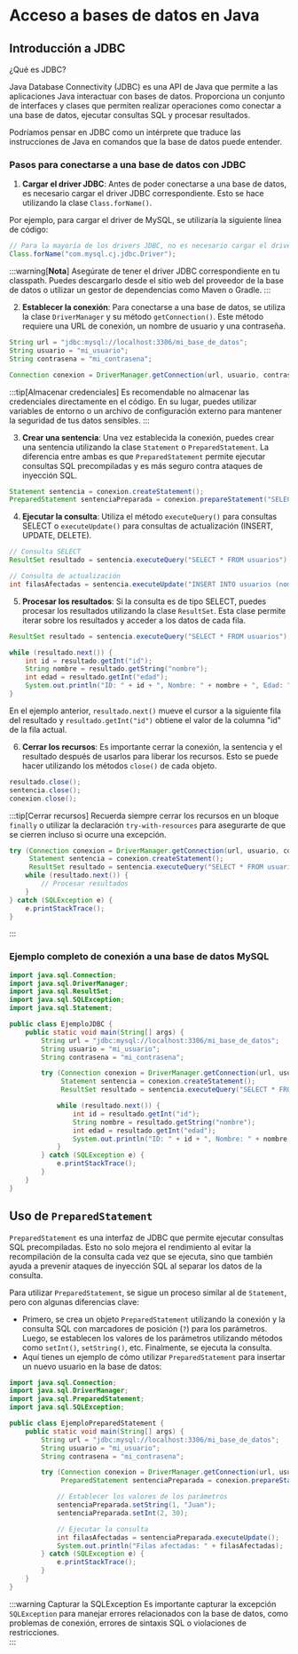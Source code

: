 # Acceso a bases de datos en Java

## Introducción a JDBC

¿Qué es JDBC? 

Java Database Connectivity (JDBC) es una API de Java que permite a las aplicaciones Java interactuar con bases de datos. Proporciona un conjunto de interfaces y clases que permiten realizar operaciones como conectar a una base de datos, ejecutar consultas SQL y procesar resultados.

Podríamos pensar en JDBC como un intérprete que traduce las instrucciones de Java en comandos que la base de datos puede entender.

### Pasos para conectarse a una base de datos con JDBC

1. **Cargar el driver JDBC**: Antes de poder conectarse a una base de datos, es necesario cargar el driver JDBC correspondiente. Esto se hace utilizando la clase `Class.forName()`.

Por ejemplo, para cargar el driver de MySQL, se utilizaría la siguiente línea de código:

```Java
// Para la mayoría de los drivers JDBC, no es necesario cargar el driver explícitamente, pero es una buena práctica hacerlo.
Class.forName("com.mysql.cj.jdbc.Driver");
```

:::warning[**Nota**]
Asegúrate de tener el driver JDBC correspondiente en tu classpath. Puedes descargarlo desde el sitio web del proveedor de la base de datos o utilizar un gestor de dependencias como Maven o Gradle.
:::

2. **Establecer la conexión**: Para conectarse a una base de datos, se utiliza la clase `DriverManager` y su método `getConnection()`. Este método requiere una URL de conexión, un nombre de usuario y una contraseña.

```Java
String url = "jdbc:mysql://localhost:3306/mi_base_de_datos";
String usuario = "mi_usuario";
String contrasena = "mi_contrasena";

Connection conexion = DriverManager.getConnection(url, usuario, contrasena);
```

:::tip[Almacenar credenciales]
Es recomendable no almacenar las credenciales directamente en el código. En su lugar, puedes utilizar variables de entorno o un archivo de configuración externo para mantener la seguridad de tus datos sensibles.
:::

3. **Crear una sentencia**: Una vez establecida la conexión, puedes crear una sentencia utilizando la clase `Statement` o `PreparedStatement`. La diferencia entre ambas es que `PreparedStatement` permite ejecutar consultas SQL precompiladas y es más seguro contra ataques de inyección SQL.

```Java
Statement sentencia = conexion.createStatement();
PreparedStatement sentenciaPreparada = conexion.prepareStatement("SELECT * FROM usuarios WHERE id = ?");
```

4. **Ejecutar la consulta**: Utiliza el método `executeQuery()` para consultas SELECT o `executeUpdate()` para consultas de actualización (INSERT, UPDATE, DELETE).

```Java
// Consulta SELECT
ResultSet resultado = sentencia.executeQuery("SELECT * FROM usuarios");

// Consulta de actualización
int filasAfectadas = sentencia.executeUpdate("INSERT INTO usuarios (nombre, edad) VALUES ('Juan', 30)");
```

5. **Procesar los resultados**: Si la consulta es de tipo SELECT, puedes procesar los resultados utilizando la clase `ResultSet`. Esta clase permite iterar sobre los resultados y acceder a los datos de cada fila.

```Java
ResultSet resultado = sentencia.executeQuery("SELECT * FROM usuarios");

while (resultado.next()) {
    int id = resultado.getInt("id");
    String nombre = resultado.getString("nombre");
    int edad = resultado.getInt("edad");
    System.out.println("ID: " + id + ", Nombre: " + nombre + ", Edad: " + edad);
}
```

En el ejemplo anterior, `resultado.next()` mueve el cursor a la siguiente fila del resultado y `resultado.getInt("id")` obtiene el valor de la columna "id" de la fila actual.  

6. **Cerrar los recursos**: Es importante cerrar la conexión, la sentencia y el resultado después de usarlos para liberar los recursos. Esto se puede hacer utilizando los métodos `close()` de cada objeto.

```Java
resultado.close();
sentencia.close(); 
conexion.close();
```

:::tip[Cerrar recursos]
Recuerda siempre cerrar los recursos en un bloque `finally` o utilizar la declaración `try-with-resources` para asegurarte de que se cierren incluso si ocurre una excepción.

```Java
try (Connection conexion = DriverManager.getConnection(url, usuario, contrasena);
     Statement sentencia = conexion.createStatement();
     ResultSet resultado = sentencia.executeQuery("SELECT * FROM usuarios")) {
    while (resultado.next()) {
        // Procesar resultados
    }
} catch (SQLException e) {
    e.printStackTrace();
}
```

:::

### Ejemplo completo de conexión a una base de datos MySQL

```Java
import java.sql.Connection;
import java.sql.DriverManager;
import java.sql.ResultSet;
import java.sql.SQLException;
import java.sql.Statement;

public class EjemploJDBC {
    public static void main(String[] args) {
        String url = "jdbc:mysql://localhost:3306/mi_base_de_datos";
        String usuario = "mi_usuario";
        String contrasena = "mi_contrasena";

        try (Connection conexion = DriverManager.getConnection(url, usuario, contrasena);
             Statement sentencia = conexion.createStatement();
             ResultSet resultado = sentencia.executeQuery("SELECT * FROM usuarios")) {

            while (resultado.next()) {
                int id = resultado.getInt("id");
                String nombre = resultado.getString("nombre");
                int edad = resultado.getInt("edad");
                System.out.println("ID: " + id + ", Nombre: " + nombre + ", Edad: " + edad);
            }
        } catch (SQLException e) {
            e.printStackTrace();
        }
    }
}
```

## Uso de `PreparedStatement`

`PreparedStatement` es una interfaz de JDBC que permite ejecutar consultas SQL precompiladas. Esto no solo mejora el rendimiento al evitar la recompilación de la consulta cada vez que se ejecuta, sino que también ayuda a prevenir ataques de inyección SQL al separar los datos de la consulta.

Para utilizar `PreparedStatement`, se sigue un proceso similar al de `Statement`, pero con algunas diferencias clave:   

- Primero, se crea un objeto `PreparedStatement` utilizando la conexión y la consulta SQL con marcadores de posición (`?`) para los parámetros. Luego, se establecen los valores de los parámetros utilizando métodos como `setInt()`, `setString()`, etc. Finalmente, se ejecuta la consulta.
- Aquí tienes un ejemplo de cómo utilizar `PreparedStatement` para insertar un nuevo usuario en la base de datos:

```Java
import java.sql.Connection;
import java.sql.DriverManager;
import java.sql.PreparedStatement;
import java.sql.SQLException;

public class EjemploPreparedStatement {
    public static void main(String[] args) {
        String url = "jdbc:mysql://localhost:3306/mi_base_de_datos";
        String usuario = "mi_usuario";
        String contrasena = "mi_contrasena";

        try (Connection conexion = DriverManager.getConnection(url, usuario, contrasena);
             PreparedStatement sentenciaPreparada = conexion.prepareStatement("INSERT INTO usuarios (nombre, edad) VALUES (?, ?)")) {

            // Establecer los valores de los parámetros
            sentenciaPreparada.setString(1, "Juan");
            sentenciaPreparada.setInt(2, 30);

            // Ejecutar la consulta
            int filasAfectadas = sentenciaPreparada.executeUpdate();
            System.out.println("Filas afectadas: " + filasAfectadas);
        } catch (SQLException e) {
            e.printStackTrace();
        }
    }
}
```

:::warning Capturar la SQLException
Es importante capturar la excepción `SQLException` para manejar errores relacionados con la base de datos, como problemas de conexión, errores de sintaxis SQL o violaciones de restricciones.  
:::